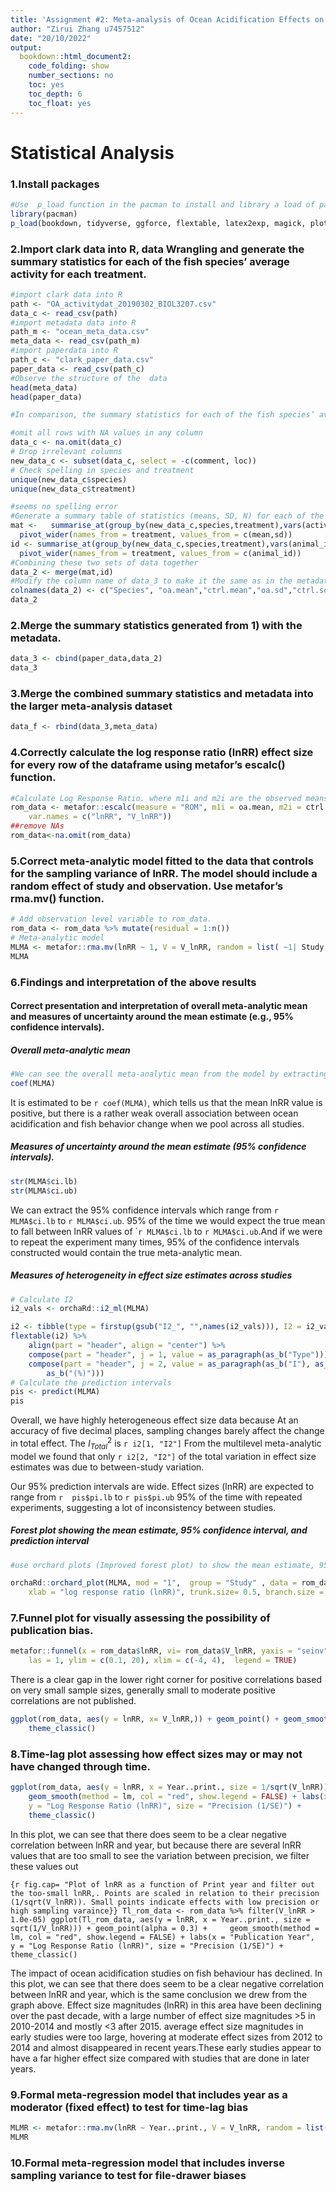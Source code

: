 ```yaml
---
title: 'Assignment #2: Meta-analysis of Ocean Acidification Effects on Behaviour'
author: "Zirui Zhang u7457512"
date: "20/10/2022"
output: 
  bookdown::html_document2:
    code_folding: show
    number_sections: no
    toc: yes
    toc_depth: 6
    toc_float: yes
---
```

# **Statistical Analysis**
### 1.Install packages
```r
#Use  p_load function in the pacman to install and library a load of packages that we'll use.
library(pacman)
p_load(bookdown, tidyverse, ggforce, flextable, latex2exp, magick, plotrix, readxl, janitor, devtools,dplyr, gridExtra, cowplot, rstatix, GGally, metafor, DIZutils, png, MASS, emmeans, R.rsp,orchaRd, meta)
```

### 2.Import clark data into R, data Wrangling and generate the summary statistics for each of the fish species’ average activity for each treatment.
```r
#import clark data into R
path <- "OA_activitydat_20190302_BIOL3207.csv"
data_c <- read_csv(path)
#import metadata data into R
path_m <- "ocean_meta_data.csv"
meta_data <- read_csv(path_m)
#import paperdata into R
path_c <- "clark_paper_data.csv"
paper_data <- read_csv(path_c)
#Observe the structure of the  data
head(meta_data)
head(paper_data)
```

```r
#In comparison, the summary statistics for each of the fish species’ average activity for each treatment in meta_data are in one column, and we need to get the summary statistics data and divide them into different columns like the form of meta_data

#omit all rows with NA values in any column 
data_c <- na.omit(data_c)
# Drop irrelevant columns
new_data_c <- subset(data_c, select = -c(comment, loc))
# Check spelling in species and treatment 
unique(new_data_c$species)
unique(new_data_c$treatment)
```

```r
#seems no spelling error
#Generate a summary table of statistics (means, SD, N) for each of the fish species’ average activity for each treatment and divide them into different columns like the form of meta_data
mat <-   summarise_at(group_by(new_data_c,species,treatment),vars(activity),funs(mean(.,),sd(.,))) %>%
  pivot_wider(names_from = treatment, values_from = c(mean,sd))
id <- summarise_at(group_by(new_data_c,species,treatment),vars(animal_id),funs(length(unique(.,)))) %>%
  pivot_wider(names_from = treatment, values_from = c(animal_id))
#Combining these two sets of data together
data_2 <- merge(mat,id)
#Modify the column name of data_3 to make it the same as in the metadata
colnames(data_2) <- c("Species", "oa.mean","ctrl.mean","oa.sd","ctrl.sd","oa.n","ctrl.n")
data_2
```

### 2.Merge the summary statistics generated from 1) with the metadata.

```r
data_3 <- cbind(paper_data,data_2)
data_3
```
### 3.Merge the combined summary statistics and metadata into the larger meta-analysis dataset 
```r
data_f <- rbind(data_3,meta_data)
```

### 4.Correctly calculate the log response ratio (lnRR) effect size for every row of the dataframe using metafor’s escalc() function.

```r
#Calculate Log Response Ratio. where m1i and m2i are the observed means of the two groups, sd1i and sd2i are the observed standard deviations, and n1i and n2i denote the number of individuals in each group. Use the var.names argument to rename the effect size and sampling variance to “lnRR” and “V_lnRR”.
rom_data <- metafor::escalc(measure = "ROM", m1i = oa.mean, m2i = ctrl.mean, sd1i = oa.sd, sd2i = ctrl.sd, n1i = oa.n, n2i = ctrl.n, data = data_f,
    var.names = c("lnRR", "V_lnRR"))
##remove NAs
rom_data<-na.omit(rom_data)
```

### 5.Correct meta-analytic model fitted to the data that controls for the sampling variance of lnRR. The model should include a random effect of study and observation. Use metafor’s rma.mv() function.

```r
# Add observation level variable to rom_data.
rom_data <- rom_data %>% mutate(residual = 1:n())  
# Meta-analytic model
MLMA <- metafor::rma.mv(lnRR ~ 1, V = V_lnRR, random = list( ~1| Study, ~1 | residual), data=rom_data)
MLMA

```

### 6.Findings and interpretation of the above results

#### Correct presentation and interpretation of overall meta-analytic mean and measures of uncertainty around the mean estimate (e.g., 95% confidence intervals).

##### Overall meta-analytic mean
```r
#We can see the overall meta-analytic mean from the model by extracting the intercept.
coef(MLMA)
```

It is estimated to be `r coef(MLMA)`, which tells us that the mean lnRR value is positive, but there is a rather weak overall association between ocean acidification and fish behavior change when we pool across all studies.

##### Measures of uncertainty around the mean estimate (95% confidence intervals).
```r
str(MLMA$ci.lb)
str(MLMA$ci.ub)
```

We can extract the 95% confidence intervals which range from `r MLMA$ci.lb` to `r MLMA$ci.ub`. 95% of the time we would expect the true mean to fall between lnRR values of ``r MLMA$ci.lb` to `r MLMA$ci.ub`.And if we were to repeat the experiment many times, 95% of the confidence intervals constructed would contain the true meta-analytic mean.

##### Measures of heterogeneity in effect size estimates across studies 
```r
# Calculate I2
i2_vals <- orchaRd::i2_ml(MLMA)

i2 <- tibble(type = firstup(gsub("I2_", "",names(i2_vals))), I2 = i2_vals)
flextable(i2) %>%
    align(part = "header", align = "center") %>%
    compose(part = "header", j = 1, value = as_paragraph(as_b("Type"))) %>%
    compose(part = "header", j = 2, value = as_paragraph(as_b("I"), as_b(as_sup("2")),
        as_b("(%)")))
# Calculate the prediction intervals
pis <- predict(MLMA)
pis
```
Overall, we have highly heterogeneous effect size data because At an accuracy of five decimal places, sampling changes barely affect the change in total effect. The $I_{Total}^2$ is `r i2[1, "I2"]`
From the multilevel meta-analytic model we found that only `r i2[2, "I2"]` of the total variation in effect size estimates was due to between-study variation.


Our 95% prediction intervals are wide. Effect sizes (lnRR) are expected to range from `r  pis$pi.lb` to `r pis$pi.ub` 95% of the time with repeated experiments, suggesting a lot of inconsistency between studies.

##### Forest plot showing the mean estimate, 95% confidence interval, and prediction interval

```r
#use orchard plots (Improved forest plot) to show the mean estimate, 95% confidence interval, and prediction interval

orchaRd::orchard_plot(MLMA, mod = "1",  group = "Study" , data = rom_data,
    xlab = "log response ratio (lnRR)", trunk.size= 0.5, branch.size = 5, twig.size = 2, angle = 45,)
```
### 7.Funnel plot for visually assessing the possibility of publication bias.
```r
metafor::funnel(x = rom_data$lnRR, vi= rom_data$V_lnRR, yaxis = "seinv", xlab = "Log Response Ratio (lnRR)",level = c(0.1,0.05,0.01) ,shade = c("white", "gray55", "gray 75"),
    las = 1, ylim = c(0.1, 20), xlim = c(-4, 4),  legend = TRUE)
```
There is a clear gap in the lower right corner for positive correlations based on very small sample sizes, generally small to moderate positive correlations are not published.

```r
ggplot(rom_data, aes(y = lnRR, x= V_lnRR,)) + geom_point() + geom_smooth(method = lm) + labs(y = "Log Response Ratio (lnRR)", x = "Sampling Variance of lnRR") +  xlim(0, 20)+
    theme_classic()
```
### 8.Time-lag plot assessing how effect sizes may or may not have changed through time.

```r
ggplot(rom_data, aes(y = lnRR, x = Year..print., size = 1/sqrt(V_lnRR))) + geom_point(alpha = 0.3) +
    geom_smooth(method = lm, col = "red", show.legend = FALSE) + labs(x = "Print Year",
    y = "Log Response Ratio (lnRR)", size = "Precision (1/SE)") +
    theme_classic()
```
In this plot, we can see that there does seem to be a clear negative correlation between lnRR and year, but because there are several lnRR values that are too small to see the variation between precision, we filter these values out

```{r fig.cap= "Plot of lnRR as a function of Print year and filter out the too-small lnRR,. Points are scaled in relation to their precision (1/sqrt(V_lnRR)). Small points indicate effects with low precision or high sampling varaince}}
Tl_rom_data <- rom_data %>% filter(V_lnRR > 1.0e-05)
ggplot(Tl_rom_data, aes(y = lnRR, x = Year..print., size = sqrt(1/V_lnRR))) + geom_point(alpha = 0.3) +
    geom_smooth(method = lm, col = "red", show.legend = FALSE) + labs(x = "Publication Year",
    y = "Log Response Ratio (lnRR)", size = "Precision (1/SE)") +
    theme_classic()
```

The impact of ocean acidification studies on fish behaviour has declined. In this plot, we can see that there does seem to be a clear negative correlation between lnRR and year, which is the same conclusion we drew from the graph above. Effect size magnitudes (lnRR) in this area have been declining over the past decade, with a large number of effect size magnitudes >5 in 2010-2014 and mostly <3 after 2015. average effect size magnitudes in early studies were too large, hovering at moderate effect sizes from 2012 to 2014 and almost disappeared in recent years.These early studies appear to have a far higher effect size compared with studies that are done in later years.

### 9.Formal meta-regression model that includes year as a moderator (fixed effect) to test for time-lag bias

```r
MLMR <- metafor::rma.mv(lnRR ~ Year..print., V = V_lnRR, random = list( ~1| Study, ~1 | residual), data=rom_data)
MLMR
```


### 10.Formal meta-regression model that includes inverse sampling variance to test for file-drawer biases